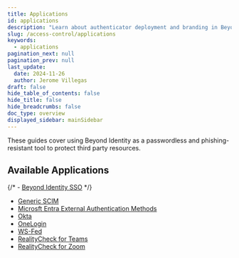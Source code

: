 ```yaml
---
title: Applications
id: applications
description: "Learn about authenticator deployment and branding in Beyond Identity."
slug: /access-control/applications
keywords:
  - applications
pagination_next: null
pagination_prev: null
last_update:
  date: 2024-11-26
  author: Jerome Villegas
draft: false
hide_table_of_contents: false
hide_title: false
hide_breadcrumbs: false
doc_type: overview
displayed_sidebar: mainSidebar
---
```


These guides cover using Beyond Identity as a passwordless and phishing-resistant tool to protect third party resources.

## Available Applications
{/* - [Beyond Identity SSO](/docs/access-control/applications/beyond-identity-sso) */}
- [Generic SCIM](/docs/access-control/applications/generic-scim)
- [Microsft Entra External Authentication Methods](/docs/access-control/applications/microsoft-eam)
- [Okta](/docs/access-control/applications/okta)
- [OneLogin](/docs/access-control/applications/onelogin)
- [WS-Fed](/docs/access-control/applications/wsfed)
- [RealityCheck for Teams](/docs/access-control/applications/realitycheck-for-teams)
- [RealityCheck for Zoom](/docs/access-control/applications/realitycheck-for-zoom)